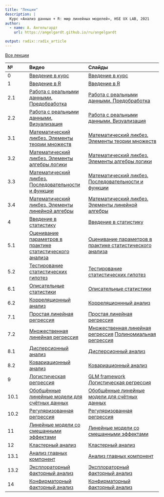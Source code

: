 ```yaml
---
title: "Лекции"
description: |
  Курс «Анализ данных + R: мир линейных моделей», HSE UX LAB, 2021
author:
  - name: А. Ангельгардт
    url: https://angelgardt.github.io/ru/angelgardt

output: radix::radix_article
---
```


[Все лекции]()

|№|Видео|Слайды|
|:--|:-------|:---------|
|0|[Введение в курс](https://youtu.be/HjwF7BzGazE)|[Введение в курс](https://angelgardt.github.io/hseuxlab-wlm2021/slides/0-intro)|
|1|[Введение в R](https://youtu.be/iiH6zoCf3fU)|[Введение в R](https://angelgardt.github.io/hseuxlab-wlm2021/slides/1-r-intro)|
|2.1|[Работа с реальными данными. Предобработка](https://youtu.be/9qlnGVmJRgY)|[Работа с реальными данными. Предобработка](https://angelgardt.github.io/hseuxlab-wlm2021/slides/2-1-tidy)|
|2.2|[Работа с реальными данными. Визуализация](https://youtu.be/dFggm-e80i8)|[Работа с реальными данными. Визуализация](https://angelgardt.github.io/hseuxlab-wlm2021/slides/2-2-visualization)|
|3.1|[Математический ликбез. Элементы теории множеств]()|[Математический ликбез. Элементы теории множеств](https://angelgardt.github.io/hseuxlab-wlm2021/slides/3-1-set-theory)|
|3.2|[Математический ликбез. Элементы алгебры логики](https://youtu.be/OTX4m0sAuzM)|[Математический ликбез. Элементы алгебры логики](https://angelgardt.github.io/hseuxlab-wlm2021/slides/3-2-logic)|
|3.3|[Математический ликбез. Последовательности и функции]()|[Математический ликбез. Последовательности и функции](https://angelgardt.github.io/hseuxlab-wlm2021/slides/3-3-calculus)|
|3.4|[Математический ликбез. Элементы линейной алгебры](https://youtu.be/A0ha1YLrSZg)|[Математический ликбез. Элементы линейной алгебры](https://angelgardt.github.io/hseuxlab-wlm2021/slides/3-4-linal)|
|4|[Введение в статистику](https://youtu.be/4-Vlo4kTDr8)|[Введение в статистику](https://angelgardt.github.io/hseuxlab-wlm2021/slides/4-intro-stat)|
|5.1|[Оценивание параметров в практике статистического анализа]()|[Оценивание параметров в практике статистического анализа](https://angelgardt.github.io/hseuxlab-wlm2021/slides/5-1-estimation)|
|5.2|[Тестирование статистических гипотез]()|[Тестирование статистических гипотез](https://angelgardt.github.io/hseuxlab-wlm2021/slides/5-2-testing)|
|6.1|[Описательные статистики]()|[Описательные статистики](https://angelgardt.github.io/hseuxlab-wlm2021/slides/6-1-descriptives)|
|6.2|[Корреляционный анализ]()|[Корреляционнный анализ](https://angelgardt.github.io/hseuxlab-wlm2021/slides/6-2-correlations)|
|7.1|[Простая линейная регрессия]()|[Простая линейная регрессия](https://angelgardt.github.io/hseuxlab-wlm2021/slides/7-1-linear-regression#1)|
|7.2|[Множественная линейная регрессия]()|[Множественная линейная регрессия]() [Полиномиальная регрессия](https://angelgardt.github.io/hseuxlab-wlm2021/slides/7-2-multiple-linear-regression)|
|8.1|[Дисперсионный анализ]()|[Дисперсионный анализ](https://angelgardt.github.io/hseuxlab-wlm2021/slides/8-1-anova)|
|8.2|[Ковариационный анализ]()|[Ковариационный анализ](https://angelgardt.github.io/hseuxlab-wlm2021/slides/8-2-anсova)|
|9|[Логистическая регрессия]()|[GLM framework](https://angelgardt.github.io/hseuxlab-wlm2021/slides/9-1-glm) [Логистическая регрессия](https://angelgardt.github.io/hseuxlab-wlm2021/slides/9-2-binomial-regression)|
|10.1|[Обобщённые линейные модели для счётных данных]()|[Обобщённые линейные модели для счётных данных](https://angelgardt.github.io/hseuxlab-wlm2021/slides/10-1-poisson)|
|10.2|[Регуляризованная регрессия]()|[Регуляризованная регрессия](https://angelgardt.github.io/hseuxlab-wlm2021/slides/10-2-regularisation)|
|11|[Линейные модели со смешанными эффектами]()|[Линейные модели со смешанными эффектами](https://angelgardt.github.io/hseuxlab-wlm2021/slides/11-glmm)|
|12|[Кластерный анализ]()|[Кластерный анализ](https://angelgardt.github.io/hseuxlab-wlm2021/slides/12-cluster)|
|13.1|[Анализ главных компонент]()|[Анализ главных компонент](https://angelgardt.github.io/hseuxlab-wlm2021/slides/13-1-pca)|
|13.2|[Эксплораторный факторный анализ]()|[Эксплораторный факторный анализ](https://angelgardt.github.io/hseuxlab-wlm2021/slides/13-2-efa)|
|14|[Конфирматорный факторный анализ]()|[Конфирматорный факторный анализ](https://angelgardt.github.io/hseuxlab-wlm2021/slides/14-сfa)|

